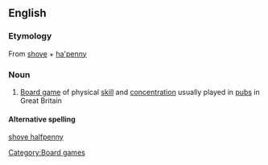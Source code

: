 ==English==
{{wikipedia}}

===Etymology===
From [[shove]] + [[ha'penny]]

===Noun===
{{en-noun|-}}

#{{UK}}[[board game|Board game]] of physical [[skill]] and [[concentration]] usually played in [[pub]]s in Great Britain

====Alternative spelling====
[[shove halfpenny]]

[[Category:Board games]]